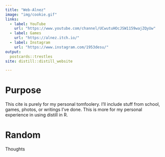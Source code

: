 ```yaml
---
title: "Web-Alnez"
image: "img/cookie.gif"
links:
  - label: YouTube
    url: "https://www.youtube.com/channel/UCwutuHOcJSW1159wajZQyUw"
  - label: Games
    url: "https://alnez.itch.io/"
  - label: Instagram
    url: "https://www.instagram.com/1953desu/"
output:
  postcards::trestles
site: distill::distill_website

---
```


# Purpose
This cite is purely for my personal tomfoolery. I'll include stuff from school, games, photos, or writings I've done. This is more for my personal experience in using distill in R.

# Random
Thoughts


